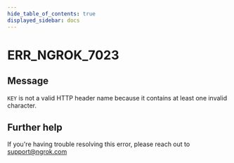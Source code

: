 ```yaml
---
hide_table_of_contents: true
displayed_sidebar: docs
---
```



# ERR_NGROK_7023

## Message

`KEY` is not a valid HTTP header name because it contains at least one invalid character.

<ErrorDetails error="err_ngrok_7023" />

## Further help

If you're having trouble resolving this error, please reach out to [support@ngrok.com](mailto:support@ngrok.com?subject=Help%20with%20ERR_NGROK_7023)
